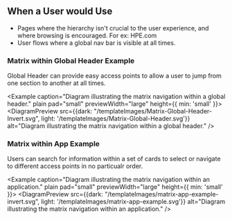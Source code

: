 
## When a User would Use
- Pages where the hierarchy isn't crucial to the user experience, and where browsing is encouraged. For ex: HPE.com
- User flows where a global nav bar is visible at all times.

### Matrix within Global Header Example
Global Header can provide easy access points to allow a user to jump from one section to another at all times. 

<Example caption="Diagram illustrating the matrix navigation within a global header." plain pad="small" previewWidth="large" height={{ min: 'small' }}>
<DiagramPreview src={{dark: "/templateImages/Matrix-Global-Header-Invert.svg", light: '/templateImages/Matrix-Global-Header.svg'}} alt="Diagram illustrating the matrix navigation within a global header." />
</Example>

### Matrix within App Example
Users can search for information within a set of cards to select or navigate to different access points in no particualr order.

<Example caption="Diagram illustrating the matrix navigation within an application." plain pad="small" previewWidth="large" height={{ min: 'small' }}>
<DiagramPreview src={{dark: "/templateImages/matrix-app-example-invert.svg", light: '/templateImages/matrix-app-example.svg'}} alt="Diagram illustrating the matrix navigation within an application." />
</Example>